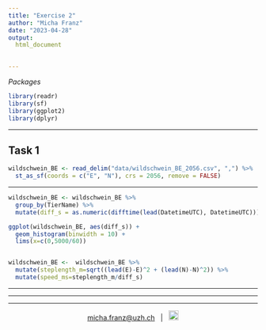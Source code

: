 ```yaml
---
title: "Exercise 2"
author: "Micha Franz"
date: "2023-04-28"
output: 
  html_document
  

---
```


*Packages*
```r
library(readr)
library(sf)
library(ggplot2)
library(dplyr)
```
***
## Task 1
```r
wildschwein_BE <- read_delim("data/wildschwein_BE_2056.csv", ",") %>%
  st_as_sf(coords = c("E", "N"), crs = 2056, remove = FALSE)
```
***

```r
wildschwein_BE <- wildschwein_BE %>%
  group_by(TierName) %>%
  mutate(diff_s = as.numeric(difftime(lead(DatetimeUTC), DatetimeUTC)))

ggplot(wildschwein_BE, aes(diff_s)) +
  geom_histogram(binwidth = 10) +
  lims(x=c(0,5000/60))


wildschwein_BE <-  wildschwein_BE %>%
  mutate(steplength_m=sqrt((lead(E)-E)^2 + (lead(N)-N)^2)) %>%
  mutate(speed_ms=steplength_m/diff_s)

```
***
***
***
<p style="text-align:center">
    <a href="mailto:micha.franz@uzh.ch">micha.franz@uzh.ch</a>
    &nbsp;&nbsp;|&nbsp;&nbsp;
    <a href="https://www.linkedin.com/in/micha-franz-2253a9136/" target="_blank">
        <img src="https://cdn4.iconfinder.com/data/icons/social-messaging-ui-color-shapes-2-free/128/social-linkedin-square2-512.png" height="20px" width="20px">
    </a>
</p>
